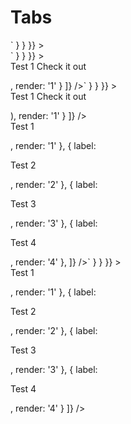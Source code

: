 
<Meta title="Tabs" component={Tabs} />

# Tabs

<Canvas>
  <Story
    name="Tabs"
    parameters={{
      docs: {
        source: {
          code: dedent`
            <Tabs
              tabs={[
                { label: 'Test 1', render: '1' },
                { label: 'Test 2', render: '2' },
                { label: 'Test 3', render: '3' },
                { label: 'Test 4', render: '4' }
              ]}
            />`
        }
      }
    }}
  >
    <div className="tabs-story">
      <Tabs
        tabs={[
          { label: 'Test 1', render: '1' },
          { label: 'Test 2', render: '2' },
          { label: 'Test 3', render: '3' },
          { label: 'Test 4', render: '4' }
        ]}
      />
    </div>
  </Story>
  <Story
    name="Scrollable Tabs"
    parameters={{
      docs: {
        source: {
          code: dedent`
            <Tabs
              tabs={[
                { label: 'Test 1', render: '1' },
                { label: 'Test 2', render: '2' },
                { label: 'Test 3', render: '3' },
                { label: 'Test 4', render: '4' },
                { label: 'Test 5', render: '5' },
                { label: 'Test 6', render: '6' },
                { label: 'Test 7', render: '7' },
                { label: 'Test 8', render: '8' }
              ]}
              variant="scrollable"
            />`
        }
      }
    }}
  >
    <div className="tabs-story">
      <Tabs
        tabs={[
          { label: 'Test 1', render: '1' },
          { label: 'Test 2', render: '2' },
          { label: 'Test 3', render: '3' },
          { label: 'Test 4', render: '4' },
          { label: 'Test 5', render: '5' },
          { label: 'Test 6', render: '6' },
          { label: 'Test 7', render: '7' },
          { label: 'Test 8', render: '8' }
        ]}
        variant="scrollable"
      />
    </div>
  </Story>
  <Story
    name="Paragraph with Span as Tab Label"
    parameters={{
      docs: {
        source: {
          code: dedent`
            <Tabs
              tabs={[
                { label: <p>Test 1 <span style={{color: 'green'}}>Check it out</span></p>, render: '1' }
              ]}
            />`
        }
      }
    }}
  >
    <div className="tabs-story">
      <Tabs
        tabs={[
          {
            label: (
              <p>
                Test 1 <span style={{ color: 'green' }}>Check it out</span>
              </p>
            ),
            render: '1'
          }
        ]}
      />
    </div>
  </Story>
  <Story
    name="Set Default Active Tab"
    parameters={{
      docs: {
        source: {
          code: dedent`
            <Tabs
              tabs={[
                { label: <p>Test 1</p>, render: '1' },
                { label: <p>Test 2</p>, render: '2' },
                { label: <p>Test 3</p>, render: '3' },
                { label: <p>Test 4</p>, render: '4' },
              ]}
            />`
        }
      }
    }}
  >
    <div className="tabs-story">
      <Tabs
        initialValue={3}
        tabs={[
          { label: <p>Test 1</p>, render: '1' },
          { label: <p>Test 2</p>, render: '2' },
          { label: <p>Test 3</p>, render: '3' },
          { label: <p>Test 4</p>, render: '4' }
        ]}
      />
    </div>
  </Story>
  <ArgsTable of={Tabs} />
</Canvas>

